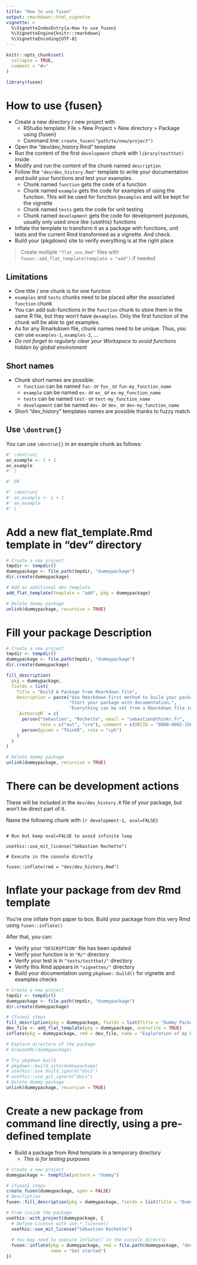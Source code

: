 ```yaml
---
title: "How to use fusen"
output: rmarkdown::html_vignette
vignette: >
  %\VignetteIndexEntry{a-How to use fusen}
  %\VignetteEngine{knitr::rmarkdown}
  %\VignetteEncoding{UTF-8}
---
```


```r
knitr::opts_chunk$set(
  collapse = TRUE,
  comment = "#>"
)
```

```r
library(fusen)
```

# How to use {fusen}

- Create a new directory / new project with
  - RStudio template: File > New Project > New directory > Package using {fusen}
  - Command line: `create_fusen("path/to/new/project")`
- Open the "dev/dev_history.Rmd" template
- Run the content of the first `development` chunk with `library(testthat)` inside
- Modify and run the content of the chunk named `description`
- Follow the `"dev/dev_history.Rmd"` template to write your documentation and build your functions and test your examples.  
  - Chunk named `function` gets the code of a function
  - Chunk named `example` gets the code for examples of using the function. This will be used for function `@examples` and will be kept for the vignette
  - Chunk named `tests` gets the code for unit testing
  - Chunk named `development` gets the code for development purposes, usually only used once like {usethis} functions
- Inflate the template to transform it as a package with functions, unit tests and the current Rmd transformed as a vignette. And check.
- Build your {pkgdown} site to verify everything is at the right place

> Create multiple `"flat_xxx.Rmd"` files with `fusen::add_flat_template(template = "add")` if needed


## Limitations

- One title / one chunk is for one function
- `examples` and `tests` chunks need to be placed after the associated `function` chunk
- You can add sub-functions in the `function` chunk to store them in the same R file, but they won't have `@examples`. Only the first function of the chunk will be able to get examples.
- As for any Rmarkdown file, chunk names need to be unique. Thus, you can use `examples-1`, `examples-2`, ...
- _Do not forget to regularly clear your Workspace to avoid functions hidden by global environment_

## Short names

- Chunk short names are possible:
  - `function` can be named `fun-` or `fun_` or `fun-my_function_name`
  - `example` can be named `ex-` or `ex_` or `ex-my_function_name`
  - `tests` can be named `test-` or `test-my_function_name`
  - `development` can be named `dev-` or `dev_` or `dev-my_function_name`

- Short "dev_history" templates names are possible thanks to fuzzy match

## Use `\dontrun{}`

You can use `\dontrun{}` in an example chunk as follows:

```r
#' \dontrun{
an_example <- 1 + 1
an_example
#' }

#' OR

#' \dontrun{
#' an_example <- 1 + 1
#' an_example
#' }
```


# Add a new flat_template.Rmd template in "dev" directory

```r
# Create a new project
tmpdir <- tempdir()
dummypackage <- file.path(tmpdir, "dummypackage")
dir.create(dummypackage)

# Add an additional dev template
add_flat_template(template = "add", pkg = dummypackage)

# Delete dummy package
unlink(dummypackage, recursive = TRUE)
```

# Fill your package Description

```r
# Create a new project
tmpdir <- tempdir()
dummypackage <- file.path(tmpdir, "dummypackage")
dir.create(dummypackage)

fill_description(
  pkg = dummypackage,
  fields = list(
    Title = "Build A Package From Rmarkdown file",
    Description = paste("Use Rmarkdown First method to build your package.", 
                        "Start your package with documentation.", 
                        "Everything can be set from a Rmarkdown file in your project."),
    `Authors@R` = c(
      person("Sebastien", "Rochette", email = "sebastien@thinkr.fr", 
             role = c("aut", "cre"), comment = c(ORCID = "0000-0002-1565-9313")),
      person(given = "ThinkR", role = "cph")
    )
  )
)

# Delete dummy package
unlink(dummypackage, recursive = TRUE)
```

# There can be development actions

These will be included in the `dev/dev_history.R` file of your package, but won't be direct part of it.

Name the following chunk with `{r development-1, eval=FALSE}`

```

# Run but keep eval=FALSE to avoid infinite loop

usethis::use_mit_license("Sébastien Rochette")

# Execute in the console directly

fusen::inflate(rmd = "dev/dev_history.Rmd")
```



# Inflate your package from dev Rmd template

You're one inflate from paper to box.
Build your package from this very Rmd using `fusen::inflate()`

After that, you can:

- Verify your `"DESCRIPTION"` file has been updated
- Verify your function is in `"R/"` directory
- Verify your test is in `"tests/testthat/"` directory
- Verify this Rmd appears in `"vignettes/"` directory
- Build your documentation using `pkgdown::build()` for vignette and examples checks


```r
# Create a new project
tmpdir <- tempdir()
dummypackage <- file.path(tmpdir, "dummypackage")
dir.create(dummypackage)

# {fusen} steps
fill_description(pkg = dummypackage, fields = list(Title = "Dummy Package"))
dev_file <- add_flat_template(pkg = dummypackage, overwrite = TRUE)
inflate(pkg = dummypackage, rmd = dev_file, name = "Exploration of my Data", check = FALSE)

# Explore directory of the package
# browseURL(dummypackage)

# Try pkgdown build
# pkgdown::build_site(dummypackage)
# usethis::use_build_ignore("docs")
# usethis::use_git_ignore("docs")
# Delete dummy package
unlink(dummypackage, recursive = TRUE)
```

# Create a new package from command line directly, using a pre-defined template

- Build a package from Rmd template in a temporary directory
  + _This is for testing purposes_

```r
# Create a new project
dummypackage <- tempfile(pattern = "dummy")

# {fusen} steps
create_fusen(dummypackage, open = FALSE)
# Description
fusen::fill_description(pkg = dummypackage, fields = list(Title = "Dummy Package"))

# From inside the package
usethis::with_project(dummypackage, {
  # Define License with use_*_license()
  usethis::use_mit_license("Sébastien Rochette")
  
  # You may need to execute inflate() in the console directly
  fusen::inflate(pkg = dummypackage, rmd = file.path(dummypackage, "dev", "dev_history.Rmd"),
                 name = "Get started")
})
```
